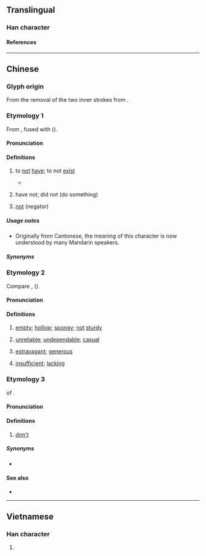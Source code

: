 {{character info}}
==Translingual==

===Han character===
{{Han char|rn=13|rad=冂|as=02|sn=4|four=40227|canj=KB,XKB|ids=⿸𠂇冂}}

====References====
{{Han ref|kx=0128.351|hdz=10096.170|uh=5187}}

----

==Chinese==

===Glyph origin===
From the removal of the two inner strokes from {{zh-l|*有|to have}}.

===Etymology 1===
{{zh-forms|alt=無,冒-Xiang}}
From {{ltc-l|無|to not have}}, fused with {{ltc-l|有|to have}} ({{zh-ref|Schuessler, 2007}}).

====Pronunciation====
{{zh-pron
|m=mǎo,mǒu
|c=mou5
|c-t=mau1
|h=pfs=mò;gd=mo2
|w=3mau
|x=mau5/mau6
|x_note=mau5 - “have not; did not”; mau6 - “to not have” (contraction of {{zh-l|*冇得}})
|ca=LL-Q9186-Justinrleung-冇.wav
|cat=v
}}

====Definitions====
{{zh-hanzi}}

# {{lb|zh|dialectal Mandarin|Cantonese|dialectal Gan|Hakka|dialectal Wu|Xiang}} to [[not]] [[have]]; to not [[exist]]
#* {{zh-x|你 冇 女朋友？梗係 唔 信 啦！……或者 有。你 唔 知 啫。|You '''don't have''' a girlfriend? Of course I don't believe you! ... Maybe you do have one, but you just don't know it.|C|ref={{lw|zh|陳慧嫻}}, {{lw|zh|紅茶館_(歌曲)|紅茶館}}}}
#: {{zh-x|冇 理由 㗎。|Impossible.|C}}
# {{lb|zh|dialectal Mandarin|Cantonese|Xiang}} have not; did not (do something) {{gloss|indicating non-completion of a verb}}
#: {{zh-x|我 冇 同 佢 講。|I '''did not''' tell him.|C}}
#: {{zh-x|佢 幾 個 月 都 冇 嚟。|He '''hasn't''' come for a few months.|C}}
# {{lb|zh|dialectal Cantonese|Nanning Pinghua}} [[not]] (negator)

=====Usage notes=====
* Originally from Cantonese, the meaning of this character is now understood by many Mandarin speakers.

=====Synonyms=====
{{zh-dial|沒有}}
{{zh-dial|不}}

===Etymology 2===
{{zh-forms}}
Compare {{cog|skb|||hollow; hole (in a tree, bamboo)|tr=phoong<sup>C2</sup>}}, {{cog|mkh-ban-pro|*pɔːŋ||hollow; flattened}} ({{zh-ref|Schuessler, 2007}}).

{{etystub|zh}}

====Pronunciation====
{{zh-pron
|h=pfs=phang;gd=pang4
|md=páng
|mn=phàⁿ
|mn-t=pan3
|cat=a
}}

====Definitions====
{{zh-hanzi}}

# {{lb|zh|Min|Hakka}} [[empty]]; [[hollow]]; [[spongy]]; [[not]] [[sturdy]]
#: {{zh-x|冇柴|'''porous''' wood|MN}}
# {{lb|zh|Min|Hakka}} [[unreliable]]; [[undependable]]; [[casual]]
# {{lb|zh|Min Nan}} [[extravagant]]; [[generous]]
#: {{zh-x|冇手|'''generous'''|MN}}
# {{lb|zh|Hakka}} [[insufficient]]; [[lacking]]

===Etymology 3===
{{zh-forms}}
{{contraction|yue}} of {{cog|yue|唔好}}.

====Pronunciation====
{{zh-pron
|c=mou2
|cat=v
}}

====Definitions====
{{zh-hanzi}}

# {{lb|zh|Cantonese}} [[don't]]

=====Synonyms=====
* {{l|zh|唔好}}

====See also====
* {{l|zh|好冇}}

----

==Vietnamese==

===Han character===
{{vi-readings|reading=[[mậu]]|rs=冂02}}

# {{rfdef|vi|sort=冂02}}

{{cln|vi|Han tu}}